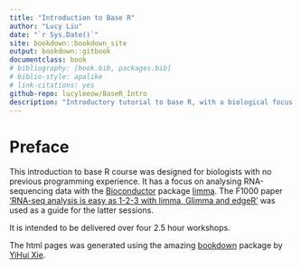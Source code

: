 ```yaml
--- 
title: "Introduction to Base R"
author: "Lucy Liu"
date: "`r Sys.Date()`"
site: bookdown::bookdown_site
output: bookdown::gitbook
documentclass: book
# bibliography: [book.bib, packages.bib]
# biblio-style: apalike
# link-citations: yes
github-repo: lucyleeow/BaseR_Intro
description: "Introductory tutorial to base R, with a biological focus. In particular it will focus on analysing RNA-sequencing data with Bioconductor."
---
```


# Preface

This introduction to base R course was designed for biologists with no previous programming experience. It has a focus on analysing RNA-sequencing data with the [Bioconductor](https://www.bioconductor.org/) package [limma](https://bioconductor.org/packages/release/bioc/html/limma.html). The F1000 paper ['RNA-seq analysis is easy as 1-2-3 with limma, Glimma and edgeR'](https://f1000research.com/articles/5-1408/v3) was used as a guide for the latter sessions.

It is intended to be delivered over four 2.5 hour workshops.

The html pages was generated using the amazing [bookdown](https://bookdown.org/) package by [YiHui Xie](https://yihui.name/).

